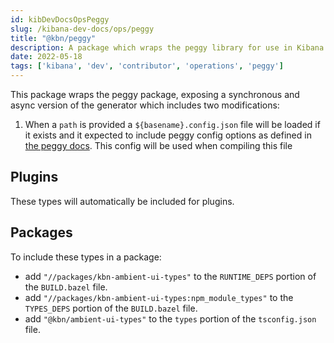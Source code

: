 ```yaml
---
id: kibDevDocsOpsPeggy
slug: /kibana-dev-docs/ops/peggy
title: "@kbn/peggy"
description: A package which wraps the peggy library for use in Kibana
date: 2022-05-18
tags: ['kibana', 'dev', 'contributor', 'operations', 'peggy']
---
```


This package wraps the peggy package, exposing a synchronous and async version of the generator which includes two modifications:

 1. When a `path` is provided a `${basename}.config.json` file will be loaded if it exists and it expected to include peggy config options as defined in [the peggy docs](https://peggyjs.org/documentation.html#generating-a-parser-javascript-api). This config will be used when compiling this file

## Plugins
These types will automatically be included for plugins.

## Packages

To include these types in a package:

- add `"//packages/kbn-ambient-ui-types"` to the `RUNTIME_DEPS` portion of the `BUILD.bazel` file.
- add `"//packages/kbn-ambient-ui-types:npm_module_types"` to the `TYPES_DEPS` portion of the `BUILD.bazel` file.
- add `"@kbn/ambient-ui-types"` to the `types` portion of the `tsconfig.json` file.